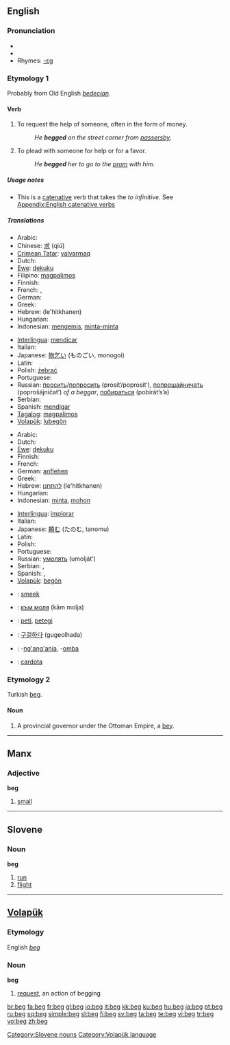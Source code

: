 {{wikipedia}}
==English==

===Pronunciation===
* {{IPA|/bɛg/}}
* {{audio|en-us-beg.ogg|Audio (US)}}
* Rhymes: [[Rhymes:English:-ɛɡ|-ɛɡ]]

===Etymology 1===
Probably from Old English ''[[bedecian]]''.

====Verb====
{{en-verb|beg|g|ed}}

# To request the help of someone, often in the form of money.
#: ''He '''begged''' on the street corner from [[passersby]]''.
# To plead with someone for help or for a favor.
#: ''He '''begged''' her to go to the [[prom]] with him''.

=====Usage notes=====
* This is a [[catenative]] verb that takes the ''to infinitive''. See [[Appendix:English catenative verbs]]

=====Translations=====
{{trans-top|to request the help of someone, ask for money}}
* Arabic: {{Arab|[[يستجدي]]}}
* Chinese: [[求]] (qiú)
* [[Crimean Tatar]]: [[yalvarmaq]]
* Dutch: {{t+|nl|bedelen}}
* [[Ewe]]: [[ɖekuku]]
* Filipino: [[magpalimos]]
* Finnish: {{t+|fi|kerjätä}}
* French: {{t+|fr|mendier}}, {{t+|fr|quêter}}
* German: {{t-|de|betteln}}
* Greek: {{t+|el|ζητιανεύω|sc=Grek}}
* Hebrew: {{t+|he|להתחנן|sc=Hebr}} (le'hitkhanen)
* Hungarian: {{t|hu|koldul}}
* Indonesian: [[mengemis]], [[minta-minta]]
{{trans-mid}}
* [[Interlingua]]: [[mendicar]]
* Italian: {{t-|it|mendicare}}
* Japanese: [[物乞い]] (ものごい, monogoi)
* Latin: {{t-|la|mendicare}}
* Polish: [[żebrać]]
* Portuguese: {{t+|pt|mendigar}}
* Russian: [[просить]]/[[попросить]] (prosít’/poprosít’), [[попрошайничать]] (poprošájničat’) ''of a beggar'', [[побираться]] (pobirát’s’a)
* Serbian: {{t-|sr|prositi}}
* Spanish: [[mendigar]]
* [[Tagalog]]: [[magpalimos]]
* [[Volapük]]: [[lubegön]]
{{trans-bottom}}

{{trans-top|to supplicate, to plead with someone for help}}
* Arabic: {{Arab|[[يتوسل]]}}
* Dutch: {{t+|nl|smeken}}
* [[Ewe]]: [[ɖekuku]]
* Finnish: {{t+|fi|pyytää}}
* French: {{t+|fr|implorer}}
* German: [[anflehen]]
* Greek: {{t+|el|ικετεύω|sc=Grek}}
* Hebrew: [[להתחנן]] (le'hitkhanen)
* Hungarian: {{t|hu|könyörög}}
* Indonesian: [[minta]], [[mohon]]
{{trans-mid}}
* [[Interlingua]]: [[implorar]]
* Italian: {{t+|it|implorare}}
* Japanese: [[頼む]] (たのむ, tanomu)
* Latin: {{t-|la|rogare}}
* Polish: {{t+|pl|prosić}}
* Portuguese: {{t+|pt|suplicar}}
* Russian: [[умолять]] (umolját’)
* Serbian: {{t-|sr|moliti}}, {{t-|sr|zamoliti}}
* Spanish: {{t+|es|suplicar}}, {{t+|es|rogar}}
* [[Volapük]]: [[begön]]
{{trans-bottom}}

{{checktrans-top}}
* {{ttbc|Afrikaans}}: [[smeek]]
* {{ttbc|Bulgarian}}: [[към моля]] (kâm molja)
* {{ttbc|Esperanto}}: [[peti]], [[petegi]]
* {{ttbc|Korean}}: [[구걸하다]] (gugeolhada)
* {{ttbc|Swahili}}: -[[ng'ang'ania]], -[[omba]]
* {{ttbc|Welsh}}: [[cardota]]
{{checktrans-bottom}}

===Etymology 2===
Turkish [[beg#Turkish|beg]].

====Noun====
{{en-noun}}

# A provincial governor under the Ottoman Empire, a [[bey]].

----

==Manx==

===Adjective===
'''beg'''

# [[small]]

----

==Slovene==

===Noun===
'''beg''' {{m}}

# [[run]]
# [[flight]]

[[Category:Slovene nouns]]

----

==[[Volapük]]==

===Etymology===
English ''[[beg]]''

===Noun===
'''beg'''

# [[request]], an action of begging

[[Category:Volapük language]]

[[br:beg]]
[[fa:beg]]
[[fr:beg]]
[[gl:beg]]
[[io:beg]]
[[it:beg]]
[[kk:beg]]
[[ku:beg]]
[[hu:beg]]
[[ja:beg]]
[[pt:beg]]
[[ru:beg]]
[[sq:beg]]
[[simple:beg]]
[[sl:beg]]
[[fi:beg]]
[[sv:beg]]
[[ta:beg]]
[[te:beg]]
[[vi:beg]]
[[tr:beg]]
[[vo:beg]]
[[zh:beg]]